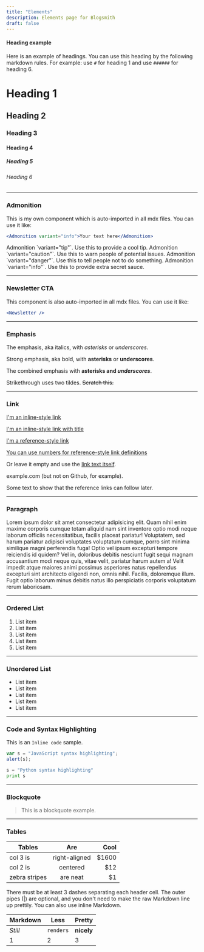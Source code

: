 ```yaml
---
title: "Elements"
description: Elements page for Blogsmith
draft: false
---
```


#### Heading example

Here is an example of headings. You can use this heading by the following markdown rules. For example: use `#` for heading 1 and use `######` for heading 6.

# Heading 1

## Heading 2

### Heading 3

#### Heading 4

##### Heading 5

###### Heading 6

---

### Admonition

This is my own component which is auto-imported in all mdx files. You can use it like:

```jsx
<Admonition variant="info">Your text here</Admonition>
```

<Admonition variant="tip">
  Admonition `variant="tip"`. Use this to provide a cool tip.
</Admonition>

<Admonition variant="caution">
  Admonition `variant="caution"`. Use this to warn people of potential issues.
</Admonition>

<Admonition variant="danger">
  Admonition `variant="danger"`. Use this to tell people not to do something.
</Admonition>

<Admonition variant="info">
  Admonition `variant="info"`. Use this to provide extra secret sauce.
</Admonition>

---

### Newsletter CTA

This component is also auto-imported in all mdx files. You can use it like:

```jsx
<Newsletter />
```

<Newsletter />

---

### Emphasis

The emphasis, aka italics, with _asterisks_ or _underscores_.

Strong emphasis, aka bold, with **asterisks** or **underscores**.

The combined emphasis with **asterisks and _underscores_**.

Strikethrough uses two tildes. ~~Scratch this.~~

---

### Link

[I'm an inline-style link](https://www.google.com)

[I'm an inline-style link with title](https://www.google.com "Google's Homepage")

[I'm a reference-style link][arbitrary case-insensitive reference text]

[You can use numbers for reference-style link definitions][1]

Or leave it empty and use the [link text itself].

example.com (but not on Github, for example).

Some text to show that the reference links can follow later.

[arbitrary case-insensitive reference text]: https://www.cosmicthemes.com
[1]: https://cosmicthemes.com
[link text itself]: https://www.webreaper.dev

---

### Paragraph

Lorem ipsum dolor sit amet consectetur adipisicing elit. Quam nihil enim maxime corporis cumque totam aliquid nam sint inventore optio modi neque laborum officiis necessitatibus, facilis placeat pariatur! Voluptatem, sed harum pariatur adipisci voluptates voluptatum cumque, porro sint minima similique magni perferendis fuga! Optio vel ipsum excepturi tempore reiciendis id quidem? Vel in, doloribus debitis nesciunt fugit sequi magnam accusantium modi neque quis, vitae velit, pariatur harum autem a! Velit impedit atque maiores animi possimus asperiores natus repellendus excepturi sint architecto eligendi non, omnis nihil. Facilis, doloremque illum. Fugit optio laborum minus debitis natus illo perspiciatis corporis voluptatum rerum laboriosam.

---

### Ordered List

1. List item
2. List item
3. List item
4. List item
5. List item

---

### Unordered List

- List item
- List item
- List item
- List item
- List item

---

### Code and Syntax Highlighting

This is an `Inline code` sample.

```javascript
var s = "JavaScript syntax highlighting";
alert(s);
```

```python
s = "Python syntax highlighting"
print s
```

---

### Blockquote

> This is a blockquote example.

---

### Tables

| Tables        |      Are      |  Cool |
| ------------- | :-----------: | ----: |
| col 3 is      | right-aligned | $1600 |
| col 2 is      |   centered    |   $12 |
| zebra stripes |   are neat    |    $1 |

There must be at least 3 dashes separating each header cell.
The outer pipes (|) are optional, and you don't need to make the
raw Markdown line up prettily. You can also use inline Markdown.

| Markdown | Less      | Pretty     |
| -------- | --------- | ---------- |
| _Still_  | `renders` | **nicely** |
| 1        | 2         | 3          |
